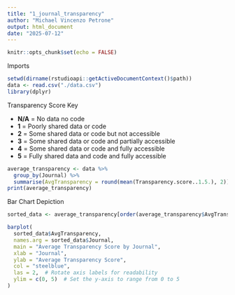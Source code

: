 ```yaml
---
title: "1_journal_transparency"
author: "Michael Vincenzo Petrone"
output: html_document
date: "2025-07-12"
---
```


```r
knitr::opts_chunk$set(echo = FALSE)
```

Imports
``` r
setwd(dirname(rstudioapi::getActiveDocumentContext()$path))
data <- read.csv("./data.csv")
library(dplyr)
```

Transparency Score Key

-   $\mathbf{N/A}$ = No data no code
-   $\mathbf{1}$ = Poorly shared data or code
-   $\mathbf{2}$ = Some shared data or code but not accessible
-   $\mathbf{3}$ = Some shared data or code and partially accessible
-   $\mathbf{4}$ = Some shared data or code and fully accessible
-   $\mathbf{5}$ = Fully shared data and code and fully accessible

```r
average_transparency <- data %>%
  group_by(Journal) %>%
  summarise(AvgTransparency = round(mean(Transparency.score..1.5.), 2))
print(average_transparency)
```

Bar Chart Depiction

```r
sorted_data <- average_transparency[order(average_transparency$AvgTransparency), ]

barplot(
  sorted_data$AvgTransparency,
  names.arg = sorted_data$Journal,
  main = "Average Transparency Score by Journal",
  xlab = "Journal",
  ylab = "Average Transparency Score",
  col = "steelblue",
  las = 2,  # Rotate axis labels for readability
  ylim = c(0, 5)  # Set the y-axis to range from 0 to 5
)

```

